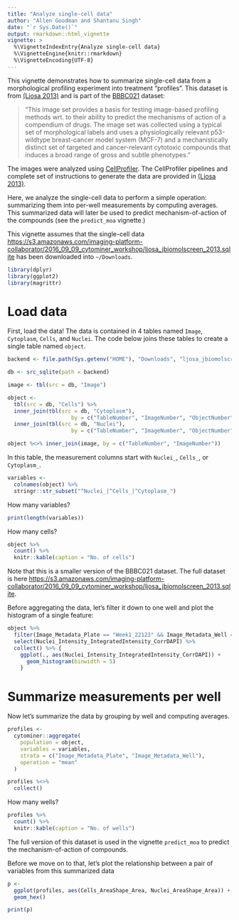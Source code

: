 ```yaml
---
title: "Analyze single-cell data"
author: "Allen Goodman and Shantanu Singh"
date: "`r Sys.Date()`"
output: rmarkdown::html_vignette
vignette: >
  %\VignetteIndexEntry{Analyze single-cell data}
  %\VignetteEngine{knitr::rmarkdown}
  %\VignetteEncoding{UTF-8}
---
```


This vignette demonstrates how to summarize single-cell data from a
morphological profiling experiment into treatment "profiles". This dataset is
from [(Ljosa 2013)](http://jbx.sagepub.com/content/18/10/1321) and is part of the
[BBBC021](https://data.broadinstitute.org/bbbc/BBBC021/) dataset:

> "This image set provides a basis for testing image-based profiling methods wrt. to their ability to predict the mechanisms of action of a compendium of drugs. The image set was collected using a typical set of morphological labels and uses a physiologically relevant p53-wildtype breast-cancer model system (MCF-7) and a mechanistically distinct set of targeted and cancer-relevant cytotoxic compounds that induces a broad range of gross and subtle phenotypes."

The images were analyzed using [CellProfiler](http://cellprofiler.org). The
CellProfiler pipelines and complete set of instructions to generate the data
are provided in [(Ljosa 2013)](http://jbx.sagepub.com/content/18/10/1321).

Here, we analyze the single-cell data to perform a simple operation:
summarizing them into per-well measurements by computing averages. This
summarized data will later be used to predict mechanism-of-action of the
compounds  (see the `predict_moa` vignette.)

This vignette assumes that the single-cell data <https://s3.amazonaws.com/imaging-platform-collaborator/2016_09_09_cytominer_workshop/ljosa_jbiomolscreen_2013.sqlite> has been downloaded into `~/Downloads`.


```r
library(dplyr)
library(ggplot2)
library(magrittr)

```


# Load data

First, load the data! The data is contained in 4 tables named `Image`,
`Cytoplasm`, `Cells`, and `Nuclei`. The code below joins these tables to
create a single table named `object`.


```r

backend <- file.path(Sys.getenv("HOME"), "Downloads", "ljosa_jbiomolscreen_2013.sqlite")

db <- src_sqlite(path = backend)

image <- tbl(src = db, "Image")

object <-
  tbl(src = db, "Cells") %>%
  inner_join(tbl(src = db, "Cytoplasm"),
                    by = c("TableNumber", "ImageNumber", "ObjectNumber")) %>%
  inner_join(tbl(src = db, "Nuclei"),
                    by = c("TableNumber", "ImageNumber", "ObjectNumber"))

object %<>% inner_join(image, by = c("TableNumber", "ImageNumber"))

```

In this table, the measurement columns start with `Nuclei_`, `Cells_`, or
`Cytoplasm_`.

```r
variables <-
  colnames(object) %>%
  stringr::str_subset("^Nuclei_|^Cells_|^Cytoplasm_")
```

How many variables?

```r
print(length(variables))
```

How many cells?

```r
object %>%
  count() %>%
  knitr::kable(caption = "No. of cells")
```

Note that this is a smaller version of the BBBC021 dataset. The full dataset is here
<https://s3.amazonaws.com/imaging-platform-collaborator/2016_09_09_cytominer_workshop/ljosa_jbiomolscreen_2013.sqlite>.

Before aggregating the data, let's filter it down to one well and plot the
histogram of a single feature:

```r
object %>%
  filter(Image_Metadata_Plate == "Week1_22123" && Image_Metadata_Well == "E04") %>%
  select(Nuclei_Intensity_IntegratedIntensity_CorrDAPI) %>%
  collect() %>% {
    ggplot(., aes(Nuclei_Intensity_IntegratedIntensity_CorrDAPI)) +
      geom_histogram(binwidth = 5)
    }

```

# Summarize measurements per well

Now let's summarize the data by grouping by well and computing averages.

```r
profiles <-
  cytominer::aggregate(
    population = object,
    variables = variables,
    strata = c("Image_Metadata_Plate", "Image_Metadata_Well"),
    operation = "mean"
  )

profiles %<>%
  collect()

```

How many wells?

```r
profiles %>%
  count() %>%
  knitr::kable(caption = "No. of wells")
```

The full version of this dataset is used in the vignette `predict_moa` to predict the mechanism-of-action
of compounds.

Before we move on to that, let's plot the relationship between a pair of variables from this summarized data

```r
p <-
  ggplot(profiles, aes(Cells_AreaShape_Area, Nuclei_AreaShape_Area)) +
  geom_hex()

print(p)
```

